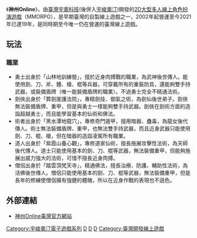{{NoteTA|G1=Games}}

{{Infobox VG
| title = 神州Online
| image = File:Shenzhou.jpg
| developer = {{vgrelease|TW|[[宇峻奧汀|宇峻奧汀]]}}
| publisher = {{vgrelease|TW|[[宇峻奧汀|宇峻奧汀]]}}
| designer =
| engine =
| released = {{vgrelease|TW|2002年7月15日}}
| genre = [[MMORPG|MMORPG]]
| modes = [[多人遊戲|多人遊戲]]
| platforms = [[Microsoft_Windows|Windows]]
| onlinegame = 1
}}

《'''神州Online'''》，由[[臺灣|臺灣]][[宇奧科技|宇奧科技]](後併入[[宇峻奧汀|宇峻奧汀]])開發的[[2D|2D]][[大型多人線上角色扮演遊戲|大型多人線上角色扮演遊戲]]（MMORPG），是早期臺灣的自製線上遊戲之一，2002年起營運至今2021年已達19年，是同時期至今唯一仍在營運的臺灣線上遊戲。

== 玩法 ==

=== 職業 ===
*勇士出身於「山林地訓練營」，擅於近身肉搏戰的職業，為武神後世傳人。能使用劍、刀、斧、錘、槍、棍等兵器，可穿戴所有的重裝防具，還能夠雙手持武器，或裝備盾牌（唯一能裝備盾牌的職業）。不過勇士完全不精通法術。
*劍俠出身於「葬劍崖護法院」，專精劍技、御氣之術，為劍仙後世弟子。劍俠無法裝備盾牌、重甲，但是與勇士一樣能夠雙手持武器。劍俠在劍術方面的造詣超越勇士，而且能學習基本的仙術和佛法。
*術者出身於「黑水潭地龍穴」，專修奇門遁甲，擅用暗器、蠱毒，為龍女後代傳人。術士無法裝備盾牌、重甲，也無法雙手持武器，而且近身武器只能使用劍、刀、棍、槍，但在暗器的造詣凌駕所有職業。
*道人出身於「紫霞山養心觀」，專修道家仙術，擅長施展攻擊性法術，為天師後代傳人。道士只能使用基本的劍、刀、棍等武器，無法裝備重甲，但能夠施展出威力強大的法術，可惜不擅長近身肉搏。
*僧侶出身於「踏雲頂梵天寺」，精通佛法，擅長治療、防護、輔助性法術，為活佛後世傳人。僧侶只能使用基本的劍、刀、棍等武器，無法裝備重甲，但是長年的修練使僧侶擁有強健的體魄，所以在近身作戰的表現也不遜色。

==外部連結==
*[http://szo.uj.com.tw 神州Online臺灣官方網站] {{Wayback|url=http://szo.uj.com.tw/ |date=20210413012411 }}

{{宇峻奧汀科技股份有限公司}}

[[Category:宇峻奧汀電子遊戲系列|Category:宇峻奧汀電子遊戲系列]]
[[Category:大型多人在线角色扮演游戏|D]]
[[Category:Windows遊戲|D]]
[[Category:2002年电子游戏|D]]
[[Category:臺灣開發線上遊戲|Category:臺灣開發線上遊戲]]